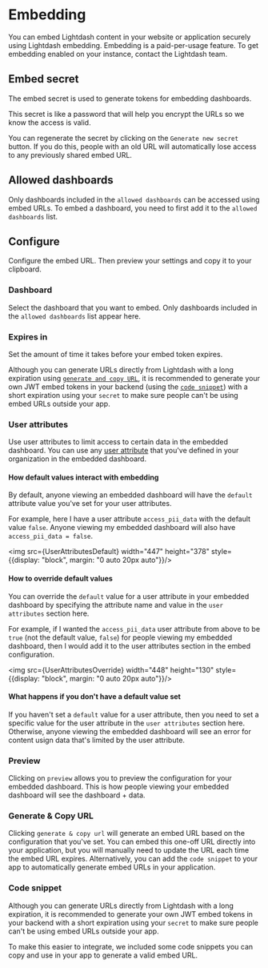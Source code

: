 
# Embedding

You can embed Lightdash content in your website or application securely using Lightdash embedding. Embedding is a paid-per-usage feature. To get embedding enabled on your instance, contact the Lightdash team. 

## Embed secret

The embed secret is used to generate tokens for embedding dashboards. 

This secret is like a password that will help you encrypt the URLs so we know the access is valid.

You can regenerate the secret by clicking on the `Generate new secret` button.  If you do this, people with an old URL will automatically lose access to any previously shared embed URL. 

## Allowed dashboards

Only dashboards included in the `allowed dashboards` can be accessed using embed URLs. To embed a dashboard, you need to first add it to the `allowed dashboards` list. 

## Configure 

Configure the embed URL. Then preview your settings and copy it to your clipboard.

### Dashboard

Select the dashboard that you want to embed. Only dashboards included in the `allowed dashboards` list appear here.

### Expires in

Set the amount of time it takes before your embed token expires. 

Although you can generate URLs directly from Lightdash with a long expiration using [`generate and copy URL`](#generate-copy-url), it is recommended to generate your own JWT embed tokens in your backend (using the [`code snippet`](#code-snippet)) with a short expiration using your `secret` to make sure people can't be using embed URLs outside your app.

### User attributes

Use user attributes to limit access to certain data in the embedded dashboard. You can use any [user attribute](/references/user-attributes.mdx) that you've defined in your organization in the embedded dashboard. 

#### How default values interact with embedding

By default, anyone viewing an embedded dashboard will have the `default` attribute value you've set for your user attributes. 

For example, here I have a user attribute `access_pii_data` with the default value `false`. Anyone viewing my embedded dashboard will also have `access_pii_data = false`.

<img src={UserAttributesDefault} width="447" height="378" style={{display: "block", margin: "0 auto 20px auto"}}/>

#### How to override default values

You can override the `default` value for a user attribute in your embedded dashboard by specifying the attribute name and value in the `user attributes` section here. 

For example, if I wanted the `access_pii_data` user attribute from above to be `true` (not the default value, `false`) for people viewing my embedded dashboard, then I would add it to the user attributes section in the embed configuration. 

<img src={UserAttributesOverride} width="448" height="130" style={{display: "block", margin: "0 auto 20px auto"}}/>

#### What happens if you don't have a default value set

If you haven't set a `default` value for a user attribute, then you need to set a specific value for the user attribute in the `user attributes` section here. Otherwise, anyone viewing the embedded dashboard will see an error for content usign data that's limited by the user attribute. 

### Preview

Clicking on `preview` allows you to preview the configuration for your embedded dashboard. This is how people viewing your embedded dashboard will see the dashboard + data.

### Generate & Copy URL

Clicking `generate & copy url` will generate an embed URL based on the configuration that you've set. You can embed this one-off URL directly into your application, but you will manually need to update the URL each time the embed URL expires. Alternatively, you can add the `code snippet` to your app to automatically generate embed URLs in your application.  

### Code snippet

Although you can generate URLs directly from Lightdash with a long expiration, it is recommended to generate your own JWT embed tokens in your backend with a short expiration using your `secret` to make sure people can't be using embed URLs outside your app. 

To make this easier to integrate, we included some code snippets you can copy and use in your app to generate a valid embed URL.